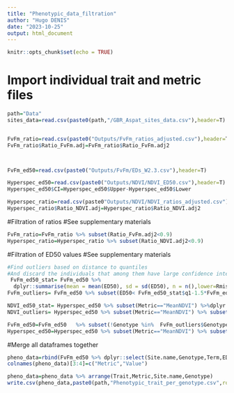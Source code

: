 ```yaml
---
title: "Phenotypic_data_filtration"
author: "Hugo DENIS"
date: "2023-10-25"
output: html_document
---
```


```r
knitr::opts_chunk$set(echo = TRUE)
```

# Import individual trait and metric files  
```r
path="Data"
sites_data=read.csv(paste0(path,"/GBR_Aspat_sites_data.csv"),header=T)


FvFm_ratio=read.csv(paste0("Outputs/FvFm_ratios_adjusted.csv"),header=T)
FvFm_ratio$Ratio_FvFm.adj=FvFm_ratio$Ratio_FvFm.adj2



FvFm_ed50=read.csv(paste0("Outputs/FvFm/EDs_W2.3.csv"),header=T)

Hyperspec_ed50=read.csv(paste0("Outputs/NDVI/NDVI_ED50.csv"),header=T)
Hyperspec_ed50$CI=Hyperspec_ed50$Upper-Hyperspec_ed50$Lower

Hyperspec_ratio=read.csv(paste0"Outputs/NDVI/NDVI_ratios_adjusted.csv"),header=T)
Hyperspec_ratio$Ratio_NDVI.adj=Hyperspec_ratio$Ratio_NDVI.adj2
```

#Filtration of ratios
#See supplementary materials  
```r
FvFm_ratio=FvFm_ratio %>% subset(Ratio_FvFm.adj2<0.9)
Hyperspec_ratio=Hyperspec_ratio %>% subset(Ratio_NDVI.adj2<0.9)
```


#Filtration of ED50 values 
#See supplementary materials 
```r
#Find outliers based on distance to quantiles
#And discard the individuals that among them have large confidence intervals 
 FvFm_ed50_stat= FvFm_ed50 %>%
  dplyr::summarise(mean = mean(ED50), sd = sd(ED50), n = n(),lower=Rmisc::CI(ED50, ci=0.95)[3],upper=Rmisc::CI(ED50, ci=0.95)[1],q1=quantile(ED50)[2],q3=quantile(ED50)[4],median=median(ED50),IQ=q3-q1,min=q1-1.5*IQ,max=q3+1.5*IQ)
FvFm_outliers= FvFm_ed50 %>% subset(ED50< FvFm_ed50_stat$q1-1.5*FvFm_ed50_stat$IQ | ED50>FvFm_ed50_stat$q3+1.5*FvFm_ed50_stat$IQ |is.na(CI)) %>% subset(CI>10 | is.na(CI))

NDVI_ed50_stat= Hyperspec_ed50 %>% subset(Metric=="MeanNDVI") %>%dplyr::summarise(mean = mean(ED50), sd = sd(ED50), n = n(),lower=Rmisc::CI(ED50, ci=0.95)[3],upper=Rmisc::CI(ED50, ci=0.95)[1],q1=quantile(ED50)[2],q3=quantile(ED50)[4],median=median(ED50),IQ=q3-q1,min=q1-1.5*IQ,max=q3+1.5*IQ)
NDVI_outliers= Hyperspec_ed50 %>% subset(Metric=="MeanNDVI") %>% subset(ED50< NDVI_ed50_stat$q1-1.5*NDVI_ed50_stat$IQ | ED50>NDVI_ed50_stat$q3+1.5*NDVI_ed50_stat$IQ |is.na(CI)) %>% subset(CI>10 | is.na(CI))

FvFm_ed50=FvFm_ed50   %>% subset(!Genotype %in%  FvFm_outliers$Genotype)
Hyperspec_ed50=Hyperspec_ed50 %>% subset(Metric=="MeanNDVI") %>% subset(!Genotype %in%  NDVI_outliers$Genotype)
```

#Merge all dataframes together 
```r
pheno_data=rbind(FvFm_ed50 %>% dplyr::select(Site.name,Genotype,Term,ED50,CI) %>% mutate(Trait="FvFm"),Hyperspec_ed50 %>% dplyr::select(Site.name,Genotype,ED50,CI) %>% mutate(Trait="NDVI",Term="ED50"),FvFm_ratio %>% mutate(ED50=Ratio_FvFm.adj,CI=NA) %>% dplyr::select(Site.name,Genotype,ED50,CI) %>% mutate(Trait="FvFm",Term="Ratio"),Hyperspec_ratio %>% mutate(ED50=Ratio_NDVI.adj,CI=NA) %>% dplyr::select(Site.name,Genotype,ED50,CI) %>% mutate(Trait="NDVI",Term="Ratio"))
colnames(pheno_data)[3:4]=c("Metric","Value")

pheno_data=pheno_data %>% arrange(Trait,Metric,Site.name,Genotype)
write.csv(pheno_data,paste0(path,"Phenotypic_trait_per_genotype.csv",row.names=F))
```

